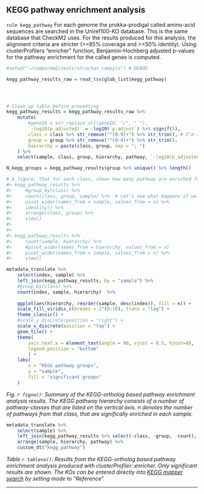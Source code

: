 ## KEGG pathway enrichment analysis

`rule kegg_pathway` For each genome the prokka-prodigal called amino-acid sequences are searched in the Uniref100-KO database. This is the same database that CheckM2 uses. For the results produced for this analysis, the alignment criteria are stricter (>=85% coverage and >=50% identity). Using clusterProfilers "enricher" function, Benjamini-Hochberg adjusted p-values for the pathway enrichment for the called genes is computed.

```r

#setwd("~/comparem2/tests/strachan_campylo") # DEBUG

kegg_pathway_results_raw = read_tsv(glob_list$kegg_pathway)




# Clean up table before presenting
kegg_pathway_results = kegg_pathway_results_raw %>% 
    mutate(
        #geneID = str_replace_all(geneID, "/", " "),
        `-log10(p_adjusted)` = -log10(`p.adjust`) %>% signif(5),
        class = class %>% str_remove("^[0-9]+") %>% str_trim(), # I'm removing the number codes in front as they're too long and unnecessary.
        group = group %>% str_remove("^[0-9]+") %>% str_trim(),
        hierarchy = paste(class, group, sep = "; ") 
    ) %>% 
    select(sample, class, group, hierarchy, pathway, `-log10(p_adjusted)`, `gene ratio` = GeneRatio, KOs = geneID, count = Count)

N_kegg_groups = kegg_pathway_results$group %>% unique() %>% length()


```



```r


# A figure, that for each class, shows how many pathway are enriched for.
#> kegg_pathway_results %>%
#>     #group_by(class) %>%
#>     count(class, group, sample) %>%  # Let's see what happens if we have both class and group
#>     pivot_wider(names_from = sample, values_from = n) %>% 
#>     identity() %>% 
#>     arrange(class, group) %>% 
#>     view()
#> 
#> 
#> kegg_pathway_results %>%
#>     count(sample, hierarchy) %>% 
#>     #pivot_wider(names_from = hierarchy, values_from = n)
#>     pivot_wider(names_from = sample, values_from = n) %>%
#>     view()

metadata_translate %>% 
    select(index, sample) %>%
    left_join(kegg_pathway_results, by = "sample") %>%
    #group_by(class) %>%
    count(index, sample, hierarchy)  %>% 
    
    ggplot(aes(hierarchy, reorder(sample, desc(index)), fill = n)) + 
    scale_fill_viridis_c(breaks = 2^(0:10), trans = "log") +
    theme_classic() + 
    #scale_y_discrete(position = "right") +
    scale_x_discrete(position = "top") +
    geom_tile() + 
    theme(
        axis.text.x = element_text(angle = 90, vjust = 0.5, hjust=0),
        legend.position = "bottom"
        ) +
    labs(
        x = "KEGG pathway groups",
        y = "sample",
        fill = "significant groups"
    )

```

*Fig. `r figno()`: Summary of the KEGG-ortholog based pathway enrichment analysis results. The KEGG pathway hierarchy consists of a number of pathway-classes that are listed on the vertical axis. n denotes the number of pathways from that class, that are significally enriched in each sample.*


```r
metadata_translate %>% 
    select(sample) %>% 
    left_join(kegg_pathway_results %>% select(-class, -group, -count), by = "sample") %>% 
    arrange(sample, hierarchy, pathway) %>% 
    custom_dt("kegg_pathway")


```

*Table `r tableno()`: Results from the KEGG-ortholog based pathway enrichment analysis produced with clusterProfiler::enricher. Only significant results are shown. The KOs can be entered directly into [KEGG mapper search](https://www.genome.jp/kegg/mapper/search.html) by setting mode to "Reference".*


---